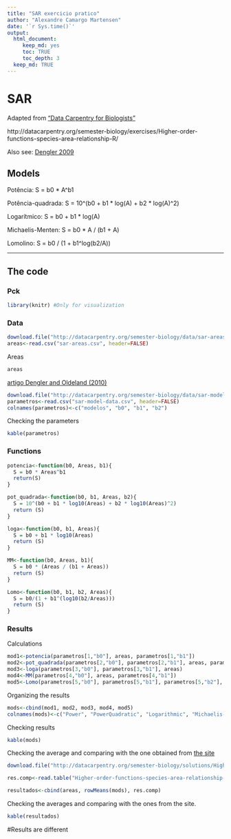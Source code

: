 ```yaml
---
title: "SAR exercicio pratico"
author: "Alexandre Camargo Martensen"
date: '`r Sys.time()`'
output: 
  html_document:
     keep_md: yes
     toc: TRUE
     toc_depth: 3
  keep_md: TRUE
---
```


# SAR

Adapted from <a href="http://datacarpentry.org/semester-biology/">"Data Carpentry for Biologists"</a> 

http://datacarpentry.org/semester-biology/exercises/Higher-order-functions-species-area-relationship-R/

Also see: <a href="https://onlinelibrary.wiley.com/doi/full/10.1111/j.1365-2699.2008.02038.x">Dengler 2009</a>

## Models

Potência: S = b0 * A^b1

Potência-quadrada: S = 10^(b0 + b1 * log(A) + b2 * log(A)^2)

Logarítmico: S = b0 + b1 * log(A)

Michaelis-Menten: S = b0 * A / (b1 + A)

Lomolino: S = b0 / (1 + b1^log(b2/A))

_______

## The code 

### Pck

```r
library(knitr) #Only for visualization
```

### Data

```r
download.file("http://datacarpentry.org/semester-biology/data/sar-areas.csv", "sar-areas.csv")
areas<-read.csv("sar-areas.csv", header=FALSE)
```

Areas
```r
areas
```

<a href="https://onlinelibrary.wiley.com/doi/10.1111/j.1365-2699.2010.02322.x">artigo Dengler and Oldeland (2010)</a>
```r
download.file("http://datacarpentry.org/semester-biology/data/sar-model-data.csv", "sar-model-data.csv")
parametros<-read.csv("sar-model-data.csv", header=FALSE)
colnames(parametros)<-c("modelos", "b0", "b1", "b2")
```

Checking the parameters
```r
kable(parametros)
```

### Functions
```r
potencia<-function(b0, Areas, b1){
  S = b0 * Areas^b1
  return(S)
}

pot_quadrada<-function(b0, b1, Areas, b2){
  S = 10^(b0 + b1 * log10(Areas) + b2 * log10(Areas)^2)
  return (S)
}

loga<-function(b0, b1, Areas){
  S = b0 + b1 * log10(Areas)
  return (S)
}

MM<-function(b0, Areas, b1){
  S = b0 * (Areas / (b1 + Areas))
  return (S)
}

Lomo<-function(b0, b1, b2, Areas){
  S = b0/(1 + b1^(log10(b2/Areas)))
  return (S)
}
```

### Results

Calculations
```r
mod1<-potencia(parametros[1,"b0"], areas, parametros[1,"b1"])
mod2<-pot_quadrada(parametros[2,"b0"], parametros[2,"b1"], areas, parametros[2,"b2"])
mod3<-loga(parametros[3,"b0"], parametros[3,"b1"], areas)
mod4<-MM(parametros[4,"b0"], areas, parametros[4,"b1"])
mod5<-Lomo(parametros[5,"b0"], parametros[5,"b1"], parametros[5,"b2"], areas)
```

Organizing the results
```r
mods<-cbind(mod1, mod2, mod3, mod4, mod5)
colnames(mods)<-c("Power", "PowerQuadratic", "Logarithmic", "Michaelis-Menten", "Lomolino")
```

Checking results
```r
kable(mods)
```

Checking the average and comparing with the one obtained from  <a href="http://datacarpentry.org/semester-biology/solutions/Higher-order-functions-species-area-relationship-R.txt">the site</a>
```r
download.file("http://datacarpentry.org/semester-biology/solutions/Higher-order-functions-species-area-relationship-R.txt", "Higher-order-functions-species-area-relationship-R.txt")

res.comp<-read.table("Higher-order-functions-species-area-relationship-R.txt", header=TRUE, sep=",")

resultados<-cbind(areas, rowMeans(mods), res.comp)
```

Checking the averages and comparing with the ones from the site.
```r
kable(resultados)
```

#Results are different

